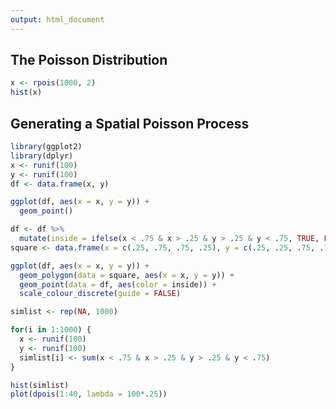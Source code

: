 ```yaml
---
output: html_document
---
```


## The Poisson Distribution

```r
x <- rpois(1000, 2)
hist(x)
```

## Generating a Spatial Poisson Process

```r
library(ggplot2)
library(dplyr)
x <- runif(100)
y <- runif(100)
df <- data.frame(x, y)

ggplot(df, aes(x = x, y = y)) + 
  geom_point()

df <- df %>%
  mutate(inside = ifelse(x < .75 & x > .25 & y > .25 & y < .75, TRUE, FALSE))
square <- data.frame(x = c(.25, .75, .75, .25), y = c(.25, .25, .75, .75))

ggplot(df, aes(x = x, y = y)) +
  geom_polygon(data = square, aes(x = x, y = y)) +
  geom_point(data = df, aes(color = inside)) +
  scale_colour_discrete(guide = FALSE)
```


```r
simlist <- rep(NA, 1000)

for(i in 1:1000) {
  x <- runif(100)
  y <- runif(100)
  simlist[i] <- sum(x < .75 & x > .25 & y > .25 & y < .75)
}

hist(simlist)
plot(dpois(1:40, lambda = 100*.25))
```



